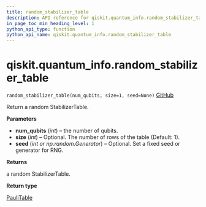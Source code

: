 ```yaml
---
title: random_stabilizer_table
description: API reference for qiskit.quantum_info.random_stabilizer_table
in_page_toc_min_heading_level: 1
python_api_type: function
python_api_name: qiskit.quantum_info.random_stabilizer_table
---
```


# qiskit.quantum\_info.random\_stabilizer\_table

<span id="qiskit.quantum_info.random_stabilizer_table" />

`random_stabilizer_table(num_qubits, size=1, seed=None)` [GitHub](https://github.com/qiskit/qiskit/tree/stable/0.17/qiskit/quantum_info/operators/symplectic/random.py "view source code")

Return a random StabilizerTable.

**Parameters**

*   **num\_qubits** (*int*) – the number of qubits.
*   **size** (*int*) – Optional. The number of rows of the table (Default: 1).
*   **seed** (*int or np.random.Generator*) – Optional. Set a fixed seed or generator for RNG.

**Returns**

a random StabilizerTable.

**Return type**

[PauliTable](qiskit.quantum_info.PauliTable "qiskit.quantum_info.PauliTable")

